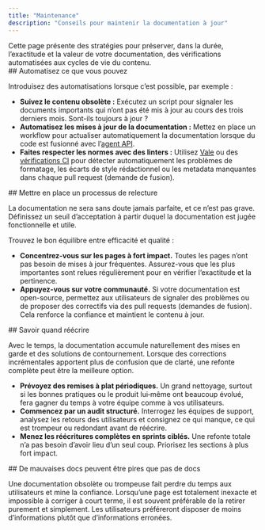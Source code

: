 ```yaml
---
title: "Maintenance"
description: "Conseils pour maintenir la documentation à jour"
---
```


<Tip>
  Cette page présente des stratégies pour préserver, dans la durée, l’exactitude et la valeur de votre documentation, des vérifications automatisées aux cycles de vie du contenu.
</Tip>

<div id="automate-what-you-can">
  ## Automatisez ce que vous pouvez
</div>

Introduisez des automatisations lorsque c’est possible, par exemple :

* **Suivez le contenu obsolète :** Exécutez un script pour signaler les documents importants qui n’ont pas été mis à jour au cours des trois derniers mois. Sont-ils toujours à jour ?
* **Automatisez les mises à jour de la documentation :** Mettez en place un workflow pour actualiser automatiquement la documentation lorsque du code est fusionné avec l’[agent API](/fr/guides/automate-agent).
* **Faites respecter les normes avec des linters :** Utilisez [Vale](http://Vale.sh) ou des [vérifications CI](/fr/deploy/ci) pour détecter automatiquement les problèmes de formatage, les écarts de style rédactionnel ou les metadata manquantes dans chaque pull request (demande de fusion).

<div id="set-up-a-review-process">
  ## Mettre en place un processus de relecture
</div>

La documentation ne sera sans doute jamais parfaite, et ce n’est pas grave. Définissez un seuil d’acceptation à partir duquel la documentation est jugée fonctionnelle et utile.

Trouvez le bon équilibre entre efficacité et qualité :

* **Concentrez-vous sur les pages à fort impact.** Toutes les pages n’ont pas besoin de mises à jour fréquentes. Assurez-vous que les plus importantes sont relues régulièrement pour en vérifier l’exactitude et la pertinence.
* **Appuyez-vous sur votre communauté.** Si votre documentation est open-source, permettez aux utilisateurs de signaler des problèmes ou de proposer des correctifs via des pull requests (demandes de fusion). Cela renforce la confiance et maintient le contenu à jour.

<div id="know-when-to-rewrite">
  ## Savoir quand réécrire
</div>

Avec le temps, la documentation accumule naturellement des mises en garde et des solutions de contournement. Lorsque des corrections incrémentales apportent plus de confusion que de clarté, une refonte complète peut être la meilleure option.

* **Prévoyez des remises à plat périodiques.** Un grand nettoyage, surtout si les bonnes pratiques ou le produit lui‑même ont beaucoup évolué, fera gagner du temps à votre équipe comme à vos utilisateurs.
* **Commencez par un audit structuré.** Interrogez les équipes de support, analysez les retours des utilisateurs et consignez ce qui manque, ce qui est trompeur ou redondant avant de réécrire.
* **Menez les réécritures complètes en sprints ciblés.** Une refonte totale n’a pas besoin d’avoir lieu d’un seul coup. Priorisez les sections à plus fort impact.

<div id="wrong-docs-can-be-worse-than-no-docs">
  ## De mauvaises docs peuvent être pires que pas de docs
</div>

Une documentation obsolète ou trompeuse fait perdre du temps aux utilisateurs et mine la confiance. Lorsqu’une page est totalement inexacte et impossible à corriger à court terme, il est souvent préférable de la retirer purement et simplement. Les utilisateurs préféreront disposer de moins d’informations plutôt que d’informations erronées.